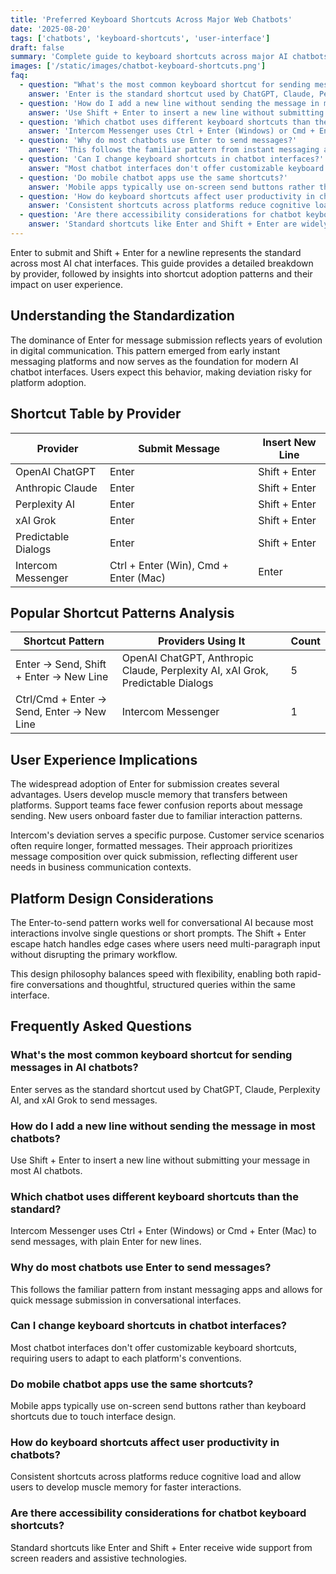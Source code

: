 ```yaml
---
title: 'Preferred Keyboard Shortcuts Across Major Web Chatbots'
date: '2025-08-20'
tags: ['chatbots', 'keyboard-shortcuts', 'user-interface']
draft: false
summary: 'Complete guide to keyboard shortcuts across major AI chatbots like ChatGPT, Claude, and Perplexity. Enter to submit and Shift + Enter for new lines dominates the landscape.'
images: ['/static/images/chatbot-keyboard-shortcuts.png']
faq:
  - question: "What's the most common keyboard shortcut for sending messages in AI chatbots?"
    answer: 'Enter is the standard shortcut used by ChatGPT, Claude, Perplexity AI, and xAI Grok to send messages.'
  - question: 'How do I add a new line without sending the message in most chatbots?'
    answer: 'Use Shift + Enter to insert a new line without submitting your message in most AI chatbots.'
  - question: 'Which chatbot uses different keyboard shortcuts than the standard?'
    answer: 'Intercom Messenger uses Ctrl + Enter (Windows) or Cmd + Enter (Mac) to send messages, with plain Enter for new lines.'
  - question: 'Why do most chatbots use Enter to send messages?'
    answer: 'This follows the familiar pattern from instant messaging apps and allows for quick message submission in conversational interfaces.'
  - question: 'Can I change keyboard shortcuts in chatbot interfaces?'
    answer: "Most chatbot interfaces don't offer customizable keyboard shortcuts, requiring users to adapt to each platform's conventions."
  - question: 'Do mobile chatbot apps use the same shortcuts?'
    answer: 'Mobile apps typically use on-screen send buttons rather than keyboard shortcuts due to touch interface design.'
  - question: 'How do keyboard shortcuts affect user productivity in chatbots?'
    answer: 'Consistent shortcuts across platforms reduce cognitive load and allow users to develop muscle memory for faster interactions.'
  - question: 'Are there accessibility considerations for chatbot keyboard shortcuts?'
    answer: 'Standard shortcuts like Enter and Shift + Enter are widely supported by screen readers and assistive technologies.'
---
```


Enter to submit and Shift + Enter for a newline represents the standard across most AI chat interfaces. This guide provides a detailed breakdown by provider, followed by insights into shortcut adoption patterns and their impact on user experience.

## Understanding the Standardization

The dominance of Enter for message submission reflects years of evolution in digital communication. This pattern emerged from early instant messaging platforms and now serves as the foundation for modern AI chatbot interfaces. Users expect this behavior, making deviation risky for platform adoption.

## Shortcut Table by Provider

| Provider            | Submit Message                        | Insert New Line |
| ------------------- | ------------------------------------- | --------------- |
| OpenAI ChatGPT      | Enter                                 | Shift + Enter   |
| Anthropic Claude    | Enter                                 | Shift + Enter   |
| Perplexity AI       | Enter                                 | Shift + Enter   |
| xAI Grok            | Enter                                 | Shift + Enter   |
| Predictable Dialogs | Enter                                 | Shift + Enter   |
| Intercom Messenger  | Ctrl + Enter (Win), Cmd + Enter (Mac) | Enter           |

## Popular Shortcut Patterns Analysis

| Shortcut Pattern                          | Providers Using It                                                             | Count |
| ----------------------------------------- | ------------------------------------------------------------------------------ | ----- |
| Enter → Send, Shift + Enter → New Line    | OpenAI ChatGPT, Anthropic Claude, Perplexity AI, xAI Grok, Predictable Dialogs | 5     |
| Ctrl/Cmd + Enter → Send, Enter → New Line | Intercom Messenger                                                             | 1     |

## User Experience Implications

The widespread adoption of Enter for submission creates several advantages. Users develop muscle memory that transfers between platforms. Support teams face fewer confusion reports about message sending. New users onboard faster due to familiar interaction patterns.

Intercom's deviation serves a specific purpose. Customer service scenarios often require longer, formatted messages. Their approach prioritizes message composition over quick submission, reflecting different user needs in business communication contexts.

## Platform Design Considerations

The Enter-to-send pattern works well for conversational AI because most interactions involve single questions or short prompts. The Shift + Enter escape hatch handles edge cases where users need multi-paragraph input without disrupting the primary workflow.

This design philosophy balances speed with flexibility, enabling both rapid-fire conversations and thoughtful, structured queries within the same interface.

## Frequently Asked Questions

### What's the most common keyboard shortcut for sending messages in AI chatbots?

Enter serves as the standard shortcut used by ChatGPT, Claude, Perplexity AI, and xAI Grok to send messages.

### How do I add a new line without sending the message in most chatbots?

Use Shift + Enter to insert a new line without submitting your message in most AI chatbots.

### Which chatbot uses different keyboard shortcuts than the standard?

Intercom Messenger uses Ctrl + Enter (Windows) or Cmd + Enter (Mac) to send messages, with plain Enter for new lines.

### Why do most chatbots use Enter to send messages?

This follows the familiar pattern from instant messaging apps and allows for quick message submission in conversational interfaces.

### Can I change keyboard shortcuts in chatbot interfaces?

Most chatbot interfaces don't offer customizable keyboard shortcuts, requiring users to adapt to each platform's conventions.

### Do mobile chatbot apps use the same shortcuts?

Mobile apps typically use on-screen send buttons rather than keyboard shortcuts due to touch interface design.

### How do keyboard shortcuts affect user productivity in chatbots?

Consistent shortcuts across platforms reduce cognitive load and allow users to develop muscle memory for faster interactions.

### Are there accessibility considerations for chatbot keyboard shortcuts?

Standard shortcuts like Enter and Shift + Enter receive wide support from screen readers and assistive technologies.
